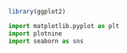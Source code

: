 ```r
library(ggplot2)
```

```python
import matplotlib.pyplot as plt
import plotnine
import seaborn as sns
```
